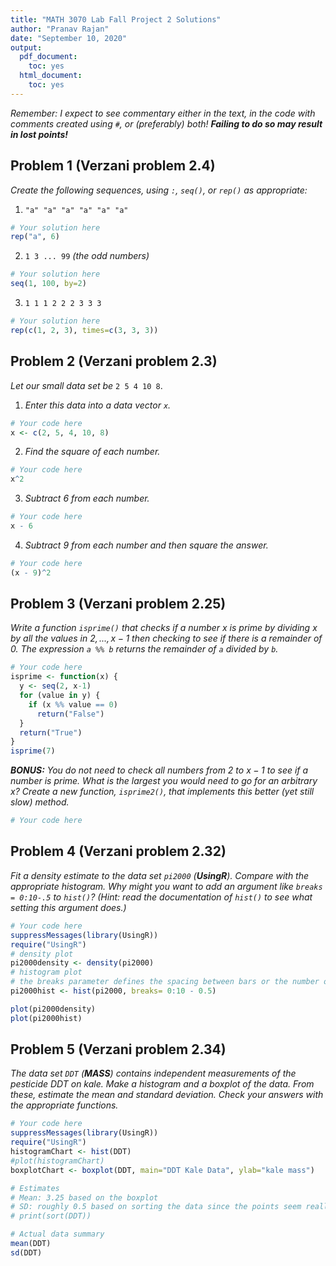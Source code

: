 ```yaml
---
title: "MATH 3070 Lab Fall Project 2 Solutions"
author: "Pranav Rajan"
date: "September 10, 2020"
output:
  pdf_document:
    toc: yes
  html_document:
    toc: yes
---
```


*Remember: I expect to see commentary either in the text, in the code with comments created using `#`, or (preferably) both! **Failing to do so may result in lost points!***

## Problem 1 (Verzani problem 2.4)
*Create the following sequences, using `:`, `seq()`, or `rep()` as appropriate:*

1. `"a" "a" "a" "a" "a" "a"`

```r
# Your solution here
rep("a", 6)
```

2. `1 3 ... 99` *(the odd numbers)*

```r
# Your solution here
seq(1, 100, by=2)
```

3. `1 1 1 2 2 2 3 3 3`

```r
# Your solution here
rep(c(1, 2, 3), times=c(3, 3, 3))
```

## Problem 2 (Verzani problem 2.3)
*Let our small data set be* `2 5 4 10 8`.

1. *Enter this data into a data vector `x`.*

```r
# Your code here
x <- c(2, 5, 4, 10, 8)
```

2. *Find the square of each number.*

```r
# Your code here
x^2
```

3. *Subtract 6 from each number.*

```r
# Your code here
x - 6
```

4. *Subtract 9 from each number and then square the answer.*

```r
# Your code here
(x - 9)^2
```

## Problem 3 (Verzani problem 2.25)
*Write a function `isprime()` that checks if a number $x$ is prime by dividing $x$ by all the values in $2, ..., x - 1$ then checking to see if there is a remainder of 0. The expression `a %% b` returns the remainder of `a` divided by `b`.*

```r
# Your code here
isprime <- function(x) {
  y <- seq(2, x-1)
  for (value in y) {
    if (x %% value == 0)
      return("False")
  }
  return("True")
}
isprime(7)
```

***BONUS:** You do not need to check all numbers from 2 to $x - 1$ to see if a number is prime. What is the largest you would need to go for an arbitrary $x$? Create a new function, `isprime2()`, that implements this better (yet still slow) method.*

```r
# Your code here
```

## Problem 4 (Verzani problem 2.32)
*Fit a density estimate to the data set `pi2000` (**UsingR**). Compare with the appropriate histogram. Why might you want to add an argument like `breaks = 0:10-.5` to `hist()`? (Hint: read the documentation of `hist()` to see what setting this argument does.)*

```r
# Your code here
suppressMessages(library(UsingR))
require("UsingR")
# density plot
pi2000density <- density(pi2000)
# histogram plot
# the breaks parameter defines the spacing between bars or the number of bars
pi2000hist <- hist(pi2000, breaks= 0:10 - 0.5)

plot(pi2000density)
plot(pi2000hist)
```

## Problem 5 (Verzani problem 2.34)
*The data set `DDT` (**MASS**) contains independent measurements of the pesticide DDT on kale. Make a histogram and a boxplot of the data. From these, estimate the mean and standard deviation. Check your answers with the appropriate functions.*

```r
# Your code here
suppressMessages(library(UsingR))
require("UsingR")
histogramChart <- hist(DDT)
#plot(histogramChart)
boxplotChart <- boxplot(DDT, main="DDT Kale Data", ylab="kale mass")

# Estimates
# Mean: 3.25 based on the boxplot
# SD: roughly 0.5 based on sorting the data since the points seem really close 
# print(sort(DDT))

# Actual data summary
mean(DDT)
sd(DDT)
```
